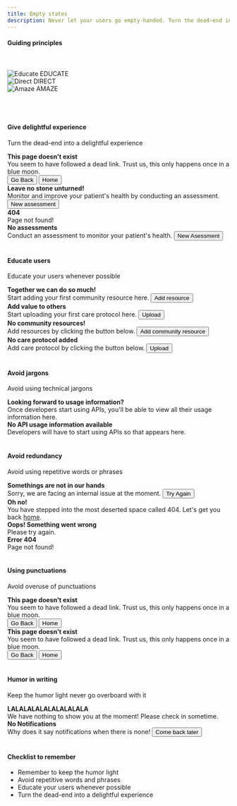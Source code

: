 ```yaml
---
title: Empty states
description: Never let your users go empty-handed. Turn the dead-end into a delightful experience. Use this guide to educate, direct, and amaze your users
---
```


#### Guiding principles
<br/>
<br/>

<Row className="justify-content-around">
    <div class="bitmap-container">
        <img src="/images/educate.png" alt="Educate"/>
        <Subheading className="mt-5" appearance="subtle">EDUCATE</Subheading>
    </div>
    <div class="bitmap-container">
        <img src="/images/direct.png" alt="Direct"/>
        <Subheading className="mt-5" appearance="subtle">DIRECT</Subheading>
    </div>
    <div class="bitmap-container">
        <img src="/images/amaze.png" alt="Amaze"/>
        <Subheading className="mt-5" appearance="subtle">AMAZE</Subheading>
    </div>
</Row>
<br />
<br />
<br />

#### Give delightful experience

Turn the dead-end into a delightful experience

<Rules>
  <DOs>
    <InlineMessage>
      <IconWrapper>
        <b>This page doesn't exist</b> 
      </IconWrapper>
      <div class='ml-7'>
        You seem to have followed a dead link. Trust us, this only happens once in a blue moon.
        <div class='d-flex mt-6'>
            <Button>Go Back</Button>
            <Button class='ml-4'>Home</Button>
        </div>
      </div>
    </InlineMessage>
    <InlineMessage>
      <IconWrapper>
        <b>Leave no stone unturned!</b>
      </IconWrapper>
      <div class="ml-7">
      Monitor and improve your patient's health by conducting an assessment.
      <Button class="mt-6">New assessment</Button>
      </div>
    </InlineMessage>
  </DOs>
  <DONTs>
    <InlineMessage>
      <IconWrapper iconType='error'>
        <b>404</b>
      </IconWrapper>
      <div class="ml-7">Page not found!</div>
    </InlineMessage>
    <InlineMessage>
      <IconWrapper iconType='error'>
        <b>No assessments</b>
      </IconWrapper>
      <div class="ml-7">
        Conduct an assessment to monitor your patient's health.
        <Button class="mt-6">New Asessment</Button>
      </div>
    </InlineMessage>
  </DONTs>
</Rules>
<br />

#### Educate users

Educate your users whenever possible

<Rules>
  <DOs>
    <InlineMessage>
      <IconWrapper>
        <b>Together we can do so much!</b> 
      </IconWrapper>
      <div class='ml-7'>
        Start adding your first community resource here.
        <Button class="mt-6">Add resource</Button>
      </div>
    </InlineMessage>
    <InlineMessage>
      <IconWrapper>
        <b>Add value to others</b>
      </IconWrapper>
      <div class="ml-7">
      Start uploading your first care protocol here.
      <Button class="mt-6">Upload</Button>
      </div>
    </InlineMessage>
  </DOs>
  <DONTs>
    <InlineMessage>
      <IconWrapper iconType='error'>
        <b>No community resources!</b>
      </IconWrapper>
      <div class="ml-7">
        Add resources by clicking the button below.
        <Button class="mt-6">Add community resource</Button>
      </div>
    </InlineMessage>
    <InlineMessage>
      <IconWrapper iconType='error'>
        <b>No care protocol added</b>
      </IconWrapper>
      <div class="ml-7">
        Add care protocol by clicking the button below.
        <Button class="mt-6">Upload</Button>
      </div>
    </InlineMessage>
  </DONTs>
</Rules>
<br />

#### Avoid jargons

Avoid using technical jargons

<Rules>
  <DOs>
    <InlineMessage>
      <IconWrapper>
        <b>Looking forward to usage information?</b> 
      </IconWrapper>
      <div class='ml-7'>
        Once developers start using APIs, you'll be able to view all their usage information here.
      </div>
    </InlineMessage>
  </DOs>
  <DONTs>
     <InlineMessage>
      <IconWrapper iconType="error">
        <b>No API usage information available</b>
      </IconWrapper>
      <div class="ml-7">Developers will have to start using APIs so that appears here.</div>
    </InlineMessage>
  </DONTs>
</Rules>
<br />

#### Avoid redundancy

Avoid using repetitive words or phrases

<Rules>
  <DOs>
    <InlineMessage>
      <IconWrapper>
        <b>Somethings are not in our hands</b> 
      </IconWrapper>
      <div class='ml-7'>
        Sorry, we are facing an internal issue at the moment.
        <Button class="mt-6">Try Again</Button>
      </div>
    </InlineMessage>
    <InlineMessage>
      <IconWrapper>
        <b>Oh no!</b>
      </IconWrapper>
      <div class="ml-7">
        You have stepped into the most deserted space called 404. Let's get you back <u>home</u>.
      </div>
    </InlineMessage>
  </DOs>
  <DONTs>
    <InlineMessage>
      <IconWrapper iconType='error'>
        <b>Oops! Something went wrong</b>
      </IconWrapper>
      <div class="ml-7">Please try again.</div>
    </InlineMessage>
    <InlineMessage>
      <IconWrapper iconType='error'>
        <b>Error 404</b>
      </IconWrapper>
      <div class="ml-7">Page not found!</div>
    </InlineMessage>
  </DONTs>
</Rules>
<br />

#### Using punctuations

Avoid overuse of punctuations

<Rules>
  <DOs>
    <InlineMessage>
      <IconWrapper>
        <b>This page doesn't exist</b> 
      </IconWrapper>
      <div class='ml-7'>
        You seem to have followed a dead link. Trust us, this only happens once in a blue moon.
        <div class='d-flex mt-6'>
            <Button>Go Back</Button>
            <Button class='ml-4'>Home</Button>
        </div>
      </div>
    </InlineMessage>
  </DOs>
  <DONTs>
    <InlineMessage>
      <IconWrapper iconType="error">
        <b>This page doesn't exist</b> 
      </IconWrapper>
      <div class='ml-7'>
        You seem to have followed a dead link. Trust us, this only happens once in a blue moon.
        <div class='d-flex mt-6'>
            <Button>Go Back</Button>
            <Button class='ml-4'>Home</Button>
        </div>
      </div>
    </InlineMessage>
  </DONTs>
</Rules>
<br />

#### Humor in writing

Keep the humor light never go overboard with it

<Rules>
  <DOs>
    <InlineMessage>
      <IconWrapper>
        <b>LALALALALALALALALALA</b> 
      </IconWrapper>
      <div class='ml-7'>We have nothing to show you at the moment! Please check in sometime.</div>
    </InlineMessage>
  </DOs>
  <DONTs>
    <InlineMessage>
      <IconWrapper iconType="error">
        <b>No Notifications</b> 
      </IconWrapper>
      <div class='ml-7'>
        Why does it say notifications when there is none!
        <Button class="mt-6">Come back later</Button>
      </div>
    </InlineMessage>
  </DONTs>
</Rules>
<br />

#### Checklist to remember

<ul>
    <li>Remember to keep the humor light</li>
    <li>Avoid repetitive words and phrases</li>
    <li>Educate your users whenever possible</li>
    <li>Turn the dead-end into a delightful experience</li>
</ul>